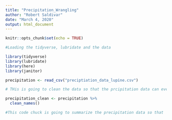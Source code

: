```yaml
---
title: "Precipitation_Wrangling"
author: "Robert Saldivar"
date: "March 4, 2020"
output: html_document
---
```


```r
knitr::opts_chunk$set(echo = TRUE)
```

```r
#Loading the tidyverse, lubridate and the data

library(tidyverse)
library(lubridate)
library(here)
library(janitor)

precipitation <- read_csv("preciptiation_data_lupine.csv")

```

```r
# THis is going to clean the data so that the prcipitation data can eventually be grouped by month and year

precipitation_clean <- precipitation %>%
  clean_names()


```

```r
#This code chuck is going to summarize the precipitation data so that 
```

